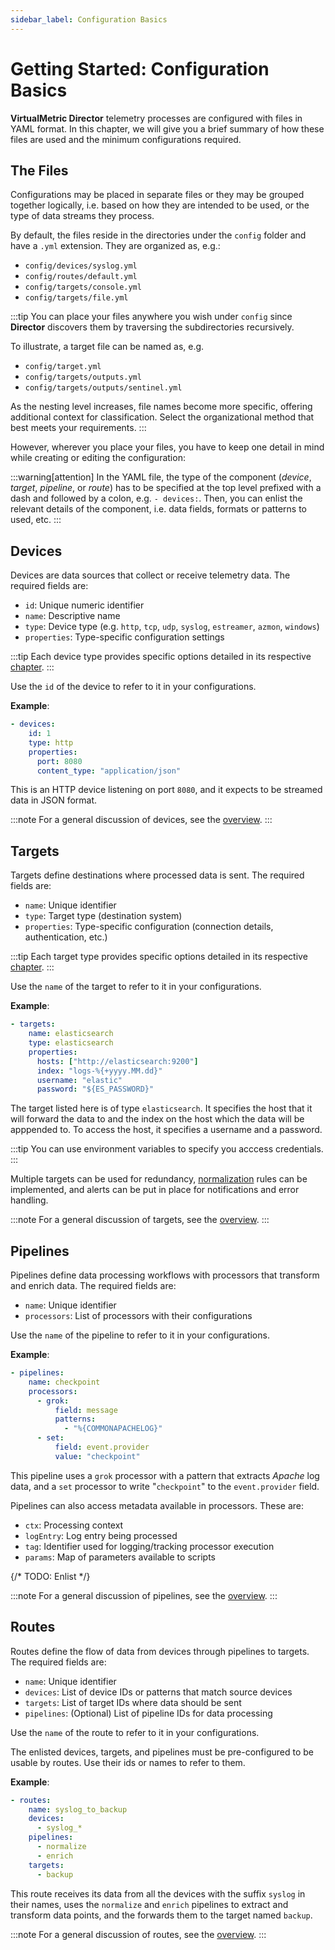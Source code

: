 ```yaml
---
sidebar_label: Configuration Basics
---
```


# Getting Started: Configuration Basics

**VirtualMetric Director** telemetry processes are configured with files in YAML format. In this chapter, we will give you a brief summary of how these files are used and the minimum configurations required.

## The Files

Configurations may be placed in separate files or they may be grouped together logically, i.e. based on how they are intended to be used, or the type of data streams they process.

By default, the files reside in the directories under the `config` folder and have a `.yml` extension. They are organized as, e.g.:

* `config/devices/syslog.yml`
* `config/routes/default.yml`
* `config/targets/console.yml`
* `config/targets/file.yml`

:::tip
You can place your files anywhere you wish under `config` since **Director** discovers them by traversing the subdirectories recursively.

To illustrate, a target file can be named as, e.g.

* `config/target.yml`
* `config/targets/outputs.yml`
* `config/targets/outputs/sentinel.yml`

As the nesting level increases, file names become more specific, offering additional context for classification. Select the organizational method that best meets your requirements.
:::

However, wherever you place your files, you have to keep one detail in mind while creating or editing the configuration:

:::warning[attention]
In the YAML file, the type of the component (_device_, _target_, _pipeline_, or _route_) has to be specified at the top level prefixed with a dash and followed by a colon, e.g. `- devices:`. Then, you can enlist the relevant details of the component, i.e. data fields, formats or patterns to used, etc.
:::

## Devices

Devices are data sources that collect or receive telemetry data. The required fields are:

- `id`: Unique numeric identifier
- `name`: Descriptive name
- `type`: Device type (e.g. `http`, `tcp`, `udp`, `syslog`, `estreamer`, `azmon`, `windows`)
- `properties`: Type-specific configuration settings

:::tip
Each device type provides specific options detailed in its respective [chapter](/docs/configuration/devices/index.mdx).
:::

Use the `id` of the device to refer to it in your configurations.

**Example**:

```yaml
- devices:
    id: 1
    type: http
    properties:
      port: 8080
      content_type: "application/json"
```

This is an HTTP device listening on port `8080`, and it expects to be streamed data in JSON format.

:::note
For a general discussion of devices, see the [overview](/docs/configuration/devices/index.mdx).
:::

## Targets

Targets define destinations where processed data is sent. The required fields are:

- `name`: Unique identifier
- `type`: Target type (destination system)
- `properties`: Type-specific configuration (connection details, authentication, etc.)

:::tip
Each target type provides specific options detailed in its respective [chapter](/docs/configuration/targets/index.mdx).
:::

Use the `name` of the target to refer to it in your configurations.

**Example**:

```yaml
- targets:
    name: elasticsearch
    type: elasticsearch
    properties:
      hosts: ["http://elasticsearch:9200"]
      index: "logs-%{+yyyy.MM.dd}"
      username: "elastic"
      password: "${ES_PASSWORD}"
```

The target listed here is of type `elasticsearch`. It specifies the host that it will forward the data to and the index on the host which the data will be apppended to. To access the host, it specifies a username and a password.

:::tip
You can use environment variables to specify you acccess credentials.
:::

Multiple targets can be used for redundancy, [normalization](/docs/configuration/pipelines/normalization.mdx) rules can be implemented, and alerts can be put in place for notifications and error handling.

:::note
For a general discussion of targets, see the [overview](/docs/configuration/targets/index.mdx).
:::

## Pipelines

Pipelines define data processing workflows with processors that transform and enrich data. The required fields are:

- `name`: Unique identifier
- `processors`: List of processors with their configurations

Use the `name` of the pipeline to refer to it in your configurations.

**Example**:

```yaml
- pipelines:
    name: checkpoint
    processors:
      - grok:
          field: message
          patterns:
            - "%{COMMONAPACHELOG}"
      - set:
          field: event.provider
          value: "checkpoint"
```

This pipeline uses a `grok` processor with a pattern that extracts _Apache_ log data, and a `set` processor to write "`checkpoint`" to the `event.provider` field.

Pipelines can also access metadata available in processors. These are:

* `ctx`: Processing context
* `logEntry`: Log entry being processed
* `tag`: Identifier used for logging/tracking processor execution
* `params`: Map of parameters available to scripts

{/* TODO: Enlist */}

:::note
For a general discussion of pipelines, see the [overview](/docs/configuration/pipelines/index.mdx).
:::

## Routes

Routes define the flow of data from devices through pipelines to targets. The required fields are:

- `name`: Unique identifier
- `devices`: List of device IDs or patterns that match source devices
- `targets`: List of target IDs where data should be sent
- `pipelines`: (Optional) List of pipeline IDs for data processing

Use the `name` of the route to refer to it in your configurations.

The enlisted devices, targets, and pipelines must be pre-configured to be usable by routes. Use their ids or names to refer to them.

**Example**:

```yaml
- routes:
    name: syslog_to_backup
    devices: 
      - syslog_*
    pipelines: 
      - normalize
      - enrich
    targets: 
      - backup
```

This route receives its data from all the devices with the suffix `syslog` in their names, uses the `normalize` and `enrich` pipelines to extract and transform data points, and the forwards them to the target named `backup`.

:::note
For a general discussion of routes, see the [overview](/docs/configuration/routes/index.mdx).
:::
